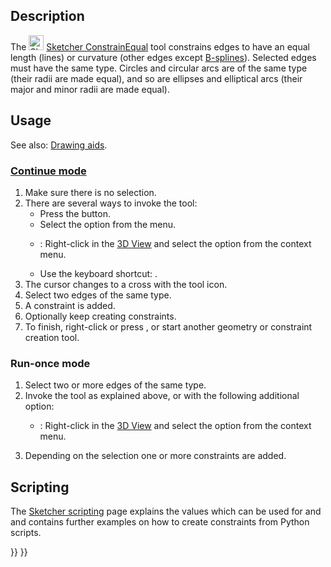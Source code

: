 <languages/>
<translate>

<!--T:6-->
{{Docnav
|[[Sketcher_ConstrainTangent|Tangent]]
|[[Sketcher_ConstrainSymmetric|Symmetric]]
|[[Sketcher_Workbench|Sketcher]]
|IconL=Sketcher_ConstrainTangent.svg
|IconR=Sketcher_ConstrainSymmetric.svg
|IconC=Workbench_Sketcher.svg
}}

<!--T:1-->
{{GuiCommand
|Name=Sketcher ConstrainEqual
|MenuLocation=Sketch → Constraints → equal
|Workbenches=[[Sketcher_Workbench|Sketcher]]
|Shortcut={{KEY|E}}
|SeeAlso=
}}

==Description== <!--T:2-->

<!--T:4-->
The [[Image:Sketcher_ConstrainEqual.svg|24px]] [[Sketcher_ConstrainEqual|Sketcher ConstrainEqual]] tool constrains edges to have an equal length (lines) or curvature (other edges except [[Sketcher_CreateBSpline|B-splines]]). Selected edges must have the same type. Circles and circular arcs are of the same type (their radii are made equal), and so are ellipses and elliptical arcs (their major and minor radii are made equal).

==Usage== <!--T:30-->

<!--T:31-->
See also: [[Sketcher_Workbench#Drawing_aids|Drawing aids]].

===[[Sketcher_Workbench#Continue_modes|Continue mode]]=== <!--T:32-->

<!--T:14-->
# Make sure there is no selection.
# There are several ways to invoke the tool:
#* Press the {{Button|[[Image:Sketcher_ConstrainEqual.svg|16px]] [[Sketcher_ConstrainEqual|Constrain equal]]}} button.
#* Select the {{MenuCommand|Sketch → Constraints → [[Image:Sketcher_ConstrainEqual.svg|16px]] Constrain equal}} option from the menu.
#* {{Version|1.0}}: Right-click in the [[3D_View|3D View]] and select the {{MenuCommand|Constrain → [[Image:Sketcher_ConstrainEqual.svg|16px]] Constrain equal}} option from the context menu.
#* Use the keyboard shortcut: {{KEY|E}}.
# The cursor changes to a cross with the tool icon.
# Select two edges of the same type.
# A constraint is added.
# Optionally keep creating constraints.
# To finish, right-click or press {{KEY|Esc}}, or start another geometry or constraint creation tool.

===Run-once mode=== <!--T:33-->

<!--T:34-->
# Select two or more edges of the same type.
# Invoke the tool as explained above, or with the following additional option:
#* {{Version|1.0}}: Right-click in the [[3D_View|3D View]] and select the {{MenuCommand|[[Image:Sketcher_ConstrainEqual.svg|16px]] Constrain equal}} option from the context menu.
# Depending on the selection one or more constraints are added.

== Scripting == <!--T:28-->

</translate>
{{Code|code=Sketch.addConstraint(Sketcher.Constraint('Equal', Edge1, Edge2))}}
<translate>

<!--T:29-->
The [[Sketcher_scripting|Sketcher scripting]] page explains the values which can be used for {{incode|Edge1}} and {{incode|Edge2}} and  contains further examples on how to create constraints from Python scripts.


<!--T:7-->
{{Docnav
|[[Sketcher_ConstrainTangent|Tangent]]
|[[Sketcher_ConstrainSymmetric|Symmetric]]
|[[Sketcher_Workbench|Sketcher]]
|IconL=Sketcher_ConstrainTangent.svg
|IconR=Sketcher_ConstrainSymmetric.svg
|IconC=Workbench_Sketcher.svg
}}

</translate>
{{Sketcher_Tools_navi{{#translation:}}}}
{{Userdocnavi{{#translation:}}}}